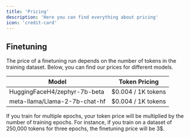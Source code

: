 ```yaml
---
title: 'Pricing'
description: 'Here you can find everything about pricing'
icon: 'credit-card'
---
```


## Finetuning

The price of a finetuning run depends on the number of tokens in the training dataset. Below, you can find our prices for different models.



| Model | Token Pricing                           | 
| -------- | ------------------------------------- | 
| HuggingFaceH4/zephyr-7b-beta     | $0.004 / 1K tokens    |
| meta-llama/Llama-2-7b-chat-hf     | $0.004 / 1K tokens    |


If you train for multiple epochs, your token price will be multiplied by the number of training epochs. For instance, if you train on a dataset of 250,000 tokens for three epochs, the finetuning price will be 3$.

